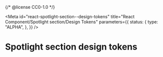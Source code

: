 {/* @license CC0-1.0 */}


<Meta
  id="react-spotlight-section--design-tokens"
  title="React Component/Spotlight section/Design Tokens"
  parameters={{
    status: {
      type: "ALPHA",
    },
  }}
/>

# Spotlight section design tokens

<ComponentTokensSection tokens={tokens} definition={tokensDefinition} component="utrecht-spotlight-section" />
